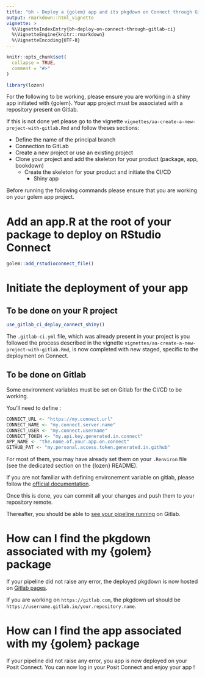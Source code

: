 ```yaml
---
title: "bh - Deploy a {golem} app and its pkgdown on Connect through GitLab CI/CD"
output: rmarkdown::html_vignette
vignette: >
  %\VignetteIndexEntry{bh-deploy-on-connect-through-gitlab-ci}
  %\VignetteEngine{knitr::rmarkdown}
  %\VignetteEncoding{UTF-8}
---
```


```r
knitr::opts_chunk$set(
  collapse = TRUE,
  comment = "#>"
)
```

```r
library(lozen)
```

For the following to be working, please ensure you are working in a shiny app initiated with {golem}. Your app project must be associated with a repository present on Gitlab.

If this is not done yet please go to the vignette `vignettes/aa-create-a-new-project-with-gitlab.Rmd` and follow theses sections:

- Define the name of the principal branch
- Connection to GitLab
- Create a new project or use an existing project
- Clone your project and add the skeleton for your product (package, app, bookdown)
  + Create the skeleton for your product and initiate the CI/CD
    + Shiny app


Before running the following commands please ensure that you are working on your golem app project.

# Add an app.R at the root of your package to deploy on RStudio Connect 

```r
golem::add_rstudioconnect_file()
```


# Initiate the deployment of your app

## To be done on your R project

```r
use_gitlab_ci_deploy_connect_shiny()
```

The `.gitlab-ci.yml` file, which was already present in your project is you followed the process described in the vignette `vignettes/aa-create-a-new-project-with-gitlab.Rmd`, is now completed with new staged, specific to the deployment on Connect.

## To be done on Gitlab

Some environment variables must be set on Gitlab for the CI/CD to be working.

You'll need to define : 

```r
CONNECT_URL <- "https://my.connect.url"
CONNECT_NAME <- "my.connect.server.name"
CONNECT_USER <- "my.connect.username"
CONNECT_TOKEN <- "my.api.key.generated.in.connect"
APP_NAME <- "the.name.of.your.app.on.connect"
GITHUB_PAT <- "my.personal.access.token.generated.in.github"
```

For most of them, you may have already set them on your `.Renviron` file (see the dedicated section on the {lozen} README).

If you are not familiar with defining environement variable on gitlab, please follow the [official documentation](https://docs.gitlab.com/ee/ci/variables/index.html).

Once this is done, you can commit all your changes and push them to your repository remote.

Thereafter, you should be able to [see your pipeline running](https://docs.gitlab.com/ee/ci/pipelines/#view-pipelines) on Gitlab.

# How can I find the pkgdown associated with my {golem} package

If your pipeline did not raise any error, the deployed pkgdown is now hosted on [Gitlab pages](https://docs.gitlab.com/ee/user/project/pages/getting_started_part_one.html).

If you are working on `https://gitlab.com`, the pkgdown url should be `https://username.gitlab.io/your.repository.name`. 


# How can I find the app associated with my {golem} package

If your pipeline did not raise any error, you app is now deployed on your Posit Connect. You can now log in your Posit Connect and enjoy your app !

